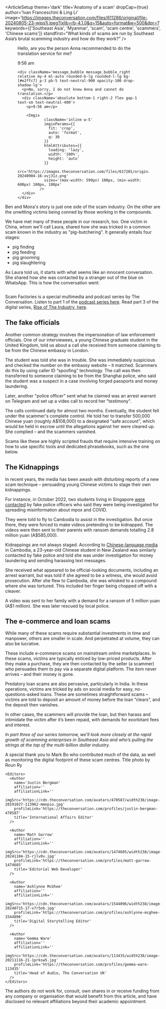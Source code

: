 
<ArticleSetup
  theme='dark'
  title='Anatomy of a scam'
  dropCap={true}
  author='Ivan Franceschini & Ling Li'
  image='https://images.theconversation.com/files/611286/original/file-20240805-23-wjps1j.jpeg?ixlib=rb-4.1.0&q=15&auto=format&w=500&dpr=1'
  keywords={['Southeast Asia', 'Myanmar', 'scam', 'scam centre', 'scammers', 'Chinese scams']}
  standfirst="What kinds of scams are run by Southeast Asia’s brutal scamming industry and how do they work?"
/>

<TitleImage />

<figure className='not-prose my-10'>
  <div className='mx-auto max-w-[600px] px-8 font-base'>
    <div className='message_bubble message_bubble_left relative mb-2 mr-auto rounded-b-lg rounded-r-lg bg-neutral-50 p-3 pb-5 text-neutral-900 opacity-100 drop-shadow-lg'>
      <p>Hello, are you the person Anna recommended to do the translation service for me?</p>
      <div className='absolute bottom-1 right-2 flex gap-1 text-sm text-neutral-400'>
        <p>9:56 am</p>
      </div>
    </div>

    <div className='message_bubble message_bubble_right relative my-4 ml-auto rounded-b-lg rounded-l-lg bg-[#e2ffc7] p-3 pb-5 text-neutral-900 opacity-100 drop-shadow-lg'>
      <p>No, sorry, I do not know Anna and cannot do translation.</p>
      <div className='absolute bottom-1 right-2 flex gap-1 text-sm text-neutral-400'>
        <p>9:56 am</p>

        <Imgix
                className='inline w-5'
                imgixParams={{
                  fit: 'crop',
                  auto: 'format',
                  q: 30
                }}
                htmlAttributes={{
                  loading: 'lazy',
                  width: '100%',
                  height: 'auto'
                }}
                src='https://images.theconversation.com/files/617201/original/file-20240904-16-xvj31z.png'
                sizes='(max-width: 599px) 100px, (min-width: 600px) 100px, 100px'
              />
      </div>
    </div>
  </div>
  <div className='my-8 grid w-full place-items-center'>
    <div className='loader'></div>
  </div>
</figure>

Ben and Moira's story is just one side of the scam industry. On the other are the unwitting victims being conned by those working in the compounds.

We have met many of these people in our research, too. One victim in China, whom we'll call Laura, shared how she was tricked in a common scam known in the industry as "pig-butchering". It generally entails four stages:

* pig finding
* pig feeding
* pig grooming  
* pig slaughtering 

As Laura told us, it starts with what seems like an innocent conversation. She shared how she was contacted by a stranger out of the blue on WhatsApp. This is how the conversation went:


<PigButcheringSection />

<div className='relative my-10 grid grid-cols-[minmax(5rem,10%)_1fr] sm:grid-cols-[minmax(8rem,10%)_1fr] gap-4 border-y border-neutral-500 py-4'>
  <div className='not-prose aspect-square w-full overflow-hidden rounded-md'>
    <img src="https://images.theconversation.com/files/645965/original/file-20250130-15-bubzm1.png?ixlib=rb-4.1.0&q=20&auto=format&w=300" alt='' className='not_fullscreen_media' />
  </div>
  <p className='!mb-0 !mt-0 italic'>Scam Factories is a special multimedia and podcast series by The Conversation. Listen to part 1 of the <a href='#' target='_parent' className='text-neutral-100 hover:text-neutral-200'>podcast series here</a>. Read part 3 of the digital series, <a href='https://scam-factories-rise-of-an-industry.netlify.app/' target='_blank' className='text-neutral-100 hover:text-neutral-200'>Rise of The Industry, here</a>.</p>
</div>

## The fake officials

Another common strategy involves the impersonation of law enforcement officials. 
One of our interviewees, a young Chinese graduate student in the United Kingdom, told us about a call she received from someone claiming to be from the Chinese embassy in London. 

The student was told she was in trouble. She was immediately suspicious and checked the number on the embassy website – it matched. Scammers do this by using caller ID “spoofing” technology. The call was then transferred to someone claiming to be from the Shanghai police, who said the student was a suspect in a case involving forged passports and money laundering.

Later, another "police officer" sent what he claimed was an arrest warrant on Telegram and set up a video call to record her "testimony". 

The calls continued daily for almost two months. Eventually, the student fell under the scammer's complete control. He told her to transfer 500,000 Chinese yuan (roughly A$108,000) to a designated "safe account", which would be held in escrow until the allegations against her were cleared up. She complied – and the scammers vanished.

Scams like these are highly scripted frauds that require intensive training on how to use specific tools and dedicated phrasebooks, such as the one below. 

<PhrasebookScramble />

## The Kidnappings

In recent years, the media has been awash with disturbing reports of a new scam technique – persuading young Chinese victims to stage their own kidnappings. 

For instance, in October 2022, two students living in Singapore [were contacted](https://www.channelnewsasia.com/singapore/staged-kidnap-scam-victims-students-cambodia-singapore-fake-china-police-3030701) by fake police officers who said they were being investigated for spreading misinformation about mpox and COVID. 

They were told to fly to Cambodia to assist in the investigation. But once there, they were forced to make videos pretending to be kidnapped. The videos were then sent to their parents with ransom demands totalling 2.8 million yuan (A$585,000). 

<Tweet1 />

Kidnappings are not always staged. According to [Chinese-language media](https://mp.weixin.qq.com/s/R2wyviAOrQ2nubERegvcuw) in Cambodia, a 23-year-old Chinese student in New Zealand was similarly contacted by fake police and told she was under investigation for money laundering and sending harassing text messages.

She received what appeared to be official-looking documents, including an arrest warrant, but was told if she agreed to be a witness, she would avoid prosecution. After she flew to Cambodia, she was whisked to a compound where she was tortured. This included her finger being chopped off with a cleaver.

A video was sent to her family with a demand for a ransom of 5 million yuan (A$1 million). She was later rescued by local police.

## The e-commerce and loan scams 

While many of these scams require substantial investments in time and manpower, others are smaller in scale. And perpetrated at volume, they can also be lucrative.

These include e-commerce scams on mainstream online marketplaces. In these scams, victims are typically enticed by low-priced products. After they make a purchase, they are then contacted by the seller (a scammer) who persuades them to pay via a separate digital platform. The item never arrives – and their money is gone.

Predatory loan scams are also pervasive, particularly in India. In these operations, victims are tricked by ads on social media for easy, no-questions-asked loans. These are sometimes straightforward scams – victims are told to deposit an amount of money before the loan “clears”, and the deposit then vanishes. 

In other cases, the scammers will provide the loan, but then harass and intimidate the victim after it’s been repaid, with demands for exorbitant fees and interest.

_In part three of our series tomorrow, we’ll look more closely at the rapid growth of scamming enterprises in Southeast Asia and who’s pulling the strings at the top of the multi-billion dollar industry._

<AuthorSection>
 <Acknowledgements>
  A special thank you to Mark Bo who contributed much of the data, as well as monitoring the digital footprint of these scam centres. Title photo by Roun Ry
  </Acknowledgements>

 <Editorial>
    <Authors>
      <Author
      name='Ivan Franceschini'
      affiliation='The University of Melbourne'
      affiliationLink='https://theconversation.com/institutions/the-university-of-melbourne-722'
      imgSrc='https://cdn.theconversation.com/avatars/1529038/width238/getimage_345eee4d-e639-4cfa-8991-492b0459f47a.jpg'
      profileLink='https://theconversation.com/profiles/ivan-franceschini-1529038'
      title='Lecturer, Chinese Studies'
      />
      <Author
      name='Ling Li'
      affiliation="Ca' Foscari University of Venice"
      affiliationLink='https://theconversation.com/institutions/ca-foscari-university-of-venice-4378'
      imgSrc='https://cdn.theconversation.com/avatars/1529042/width238/file-20240726-17-rt9b0t.jpg'
      profileLink='https://theconversation.com/profiles/ling-li-1529042'
      title='PhD candidate'
      />
    </Authors>

    <Editors>
      <Author
        name='Justin Bergman'
        affiliation=''
        affiliationLink=''
        imgSrc='https://cdn.theconversation.com/avatars/470587/width238/image-20191027-113962-mmopio.jpg'
        profileLink='https://theconversation.com/profiles/justin-bergman-470587'
        title='International Affairs Editor'
      />

      <Author
        name='Matt Garrow'
        affiliation=''
        affiliationLink=''
        imgSrc='https://cdn.theconversation.com/avatars/1474685/width238/image-20241104-15-rjlv0v.jpg'
        profileLink='https://theconversation.com/profiles/matt-garrow-1474685'
        title='Editorial Web Developer'
      />

      <Author
        name='Ashlynne McGhee'
        affiliation=''
        affiliationLink=''
        imgSrc='https://cdn.theconversation.com/avatars/1544096/width238/image-20240715-17-v7r5ob.jpg'
        profileLink='https://theconversation.com/profiles/ashlynne-mcghee-1544096'
        title='Digital Storytelling Editor'
      />

      <Author
        name='Gemma Ware'
        affiliation=''
        affiliationLink=''
        imgSrc='https://cdn.theconversation.com/avatars/113435/width238/image-20211116-21-1prksw5.jpg'
        profileLink='https://theconversation.com/profiles/gemma-ware-113435'
        title='Head of Audio, The Conversation UK'
      />
    </Editors>
  </Editorial>

  <Disclosures>
    The authors do not work for, consult, own shares in or receive funding from any company or organisation that would benefit from this article, and have disclosed no relevant affiliations beyond their academic appointment.
  </Disclosures>
</AuthorSection>
